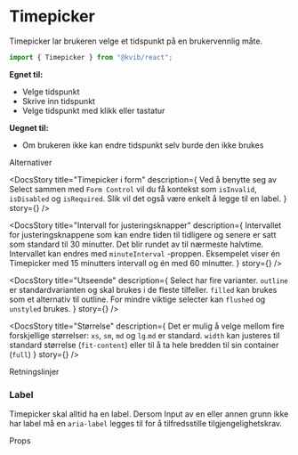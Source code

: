 
<Meta of={TimepickerStories} />

<DocsContainer>

# Timepicker

Timepicker lar brukeren velge et tidspunkt på en brukervennlig måte.

```jsx
import { Timepicker } from "@kvib/react";
```

**Egnet til:**

- Velge tidspunkt
- Skrive inn tidspunkt
- Velge tidspunkt med klikk eller tastatur

**Uegnet til:**

- Om brukeren ikke kan endre tidspunkt selv burde den ikke brukes

<Feedback component="Timepicker" />

</DocsContainer>

<DocsHeading>Alternativer</DocsHeading>
<DocsContainer>

<DocsStory
  title="Timepicker i form"
  description={
    <Text>
      Ved å benytte seg av Select sammen med <Code>Form Control</Code> vil du få kontekst som <Code>isInvalid</Code>,
      <Code>isDisabled</Code> og
      <Code>isRequired</Code>. Slik vil det også være enkelt å legge til en label.
    </Text>
  }
  story={<Canvas of={TimepickerStories.TimepickerForm} />}
/>

<DocsStory
  title="Intervall for justeringsknapper"
  description={
    <Text>
      Intervallet for justeringsknappene som kan endre tiden til tidligere og senere er satt som standard til 30
      minutter. Det blir rundet av til nærmeste halvtime. Intervallet kan endres med <Code>minuteInterval</Code>
      -proppen. Eksempelet viser én Timepicker med 15 minutters intervall og én med 60 minutter.
    </Text>
  }
  story={<Canvas of={TimepickerStories.TimepickerInterval} />}
/>

<DocsStory
  title="Utseende"
  description={
    <Text>
      Select har fire varianter. <Code>outline</Code> er standardvarianten og skal brukes i de fleste tilfeller.
      <Code>filled</Code> kan brukes som et alternativ til outline. For mindre viktige selecter kan
      <Code>flushed</Code> og
      <Code>unstyled</Code> brukes.
    </Text>
  }
  story={<Canvas of={TimepickerStories.TimepickerAppearance} />}
/>

<DocsStory
  title="Størrelse"
  description={
    <Box>
      <Text>
        Det er mulig å velge mellom fire forskjellige størrelser: <Code>xs</Code>, <Code>sm</Code>, <Code>md</Code> og
        <Code>lg</Code>.<Code>md</Code> er standard.
      </Text>
      <Text>
        <Code>width</Code> kan justeres til standard størrelse (<Code>fit-content</Code>) eller til å ta hele bredden
        til sin container (<Code>full</Code>)
      </Text>
    </Box>
  }
  story={<Canvas of={TimepickerStories.TimepickerSize} />}
/>

</DocsContainer>

<DocsHeading>Retningslinjer</DocsHeading>

<DocsContainer>

### Label

Timepicker skal alltid ha en label. Dersom Input av en eller annen grunn ikke har label må en `aria-label` legges til for å tilfredsstille tilgjengelighetskrav.

</DocsContainer>

<DocsHeading>Props</DocsHeading>
<Canvas of={TimepickerStories.Timepicker} />
<Controls of={TimepickerStories.Timepicker} />
